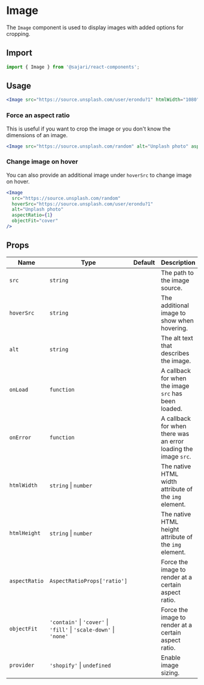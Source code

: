 
<SEO
  title="Image"
  scope={scopes.components}
  description="The Image component is used to display images with added options for cropping."
/>

# Image

The `Image` component is used to display images with added options for cropping.

## Import

```js
import { Image } from '@sajari/react-components';
```

## Usage

```jsx
<Image src="https://source.unsplash.com/user/erondu?1" htmlWidth="1080" htmlHeight="720" alt="Unplash photo" />
```

### Force an aspect ratio

This is useful if you want to crop the image or you don't know the dimensions of an image.

```jsx
<Image src="https://source.unsplash.com/random" alt="Unplash photo" aspectRatio={1} objectFit="cover" />
```

### Change image on hover

You can also provide an additional image under `hoverSrc` to change image on hover.

```jsx
<Image
  src="https://source.unsplash.com/random"
  hoverSrc="https://source.unsplash.com/user/erondu?1"
  alt="Unplash photo"
  aspectRatio={1}
  objectFit="cover"
/>
```

## Props

| Name          | Type                                                               | Default | Description                                                     |
| ------------- | ------------------------------------------------------------------ | ------- | --------------------------------------------------------------- |
| `src`         | `string`                                                           |         | The path to the image source.                                   |
| `hoverSrc`    | `string`                                                           |         | The additional image to show when hovering.                     |
| `alt`         | `string`                                                           |         | The alt text that describes the image.                          |
| `onLoad`      | `function`                                                         |         | A callback for when the image `src` has been loaded.            |
| `onError`     | `function`                                                         |         | A callback for when there was an error loading the image `src`. |
| `htmlWidth`   | `string` \| `number`                                               |         | The native HTML width attribute of the `img` element.           |
| `htmlHeight`  | `string` \| `number`                                               |         | The native HTML height attribute of the `img` element.          |
| `aspectRatio` | `AspectRatioProps['ratio']`                                        |         | Force the image to render at a certain aspect ratio.            |
| `objectFit`   | `'contain'` \| `'cover'` \| `'fill'` \| `'scale-down'` \| `'none'` |         | Force the image to render at a certain aspect ratio.            |
| `provider`    | `'shopify'` \| `undefined`                                         |         | Enable image sizing.                                            |
